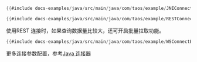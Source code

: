 ```java title="原生连接"
{{#include docs-examples/java/src/main/java/com/taos/example/JNIConnectExample.java}}
```
```java title="REST 连接"
{{#include docs-examples/java/src/main/java/com/taos/example/RESTConnectExample.java:main}}
```
使用REST 连接时，如果查询数据量比较大，还可开启批量拉取功能。
```java title="开启批量拉取功能" {4}
{{#include docs-examples/java/src/main/java/com/taos/example/WSConnectExample.java:main}}
```
更多连接参数配置，参考[Java 连接器](/reference/connector/java)